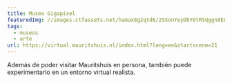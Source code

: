 ```yaml
---
title: Museo Gigapixel
featuredImg: //images.ctfassets.net/hamax8g2qtd6/2SXonYeyDbY0tRSQggn8EP/d5834bdc3e95886563205881e9239b7d/brave_aGc4ZshfSZ.jpg
tags:
  - museos
  - arte
url: https://virtual.mauritshuis.nl/index.html?lang=en&startscene=21
---
```


Además de poder visitar Mauritshuis en persona, también puede experimentarlo en un entorno virtual realista.
